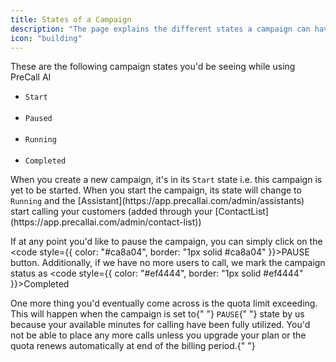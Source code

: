 ```yaml
---
title: States of a Campaign
description: "The page explains the different states a campaign can have"
icon: "building"
---
```


These are the following campaign states you'd be seeing while using PreCall AI

<ul>
<li><code style={{ color: "#22c55e", border: "1px solid #22c55e" }}>Start</code></li> <br />

<li>
  <code style={{ color: "#ca8a04", border: "1px solid #ca8a04" }}>Paused</code>
</li> <br />

<li>
  <code style={{ color: "#3b82f6", border: "1px solid #3b82f6" }}>Running</code>
</li>
<br />

<li><code style={{ color: "#ef4444", border: "1px solid #ef4444" }}>Completed</code></li>
</ul>
When you create a new campaign, it's in its <code style={{ color: "#22c55e", border: "1px solid #22c55e" }}>Start</code> state i.e. this campaign is yet to be started. When you start the campaign, its state will change to <code style={{ color: "#3b82f6", border: "1px solid #3b82f6" }}>Running</code> and
the [Assistant](https://app.precallai.com/admin/assistants) start calling your customers
(added through your [ContactList](https://app.precallai.com/admin/contact-list))

If at any point you'd like to pause the campaign, you can simply click on the <code style={{ color: "#ca8a04", border: "1px solid #ca8a04" }}>PAUSE</code> button. Additionally, if we have no more users to call, we mark the campaign status as <code style={{ color: "#ef4444", border: "1px solid #ef4444" }}>Completed</code>

<Warning>
  One more thing you'd eventually come across is the quota limit exceeding. This
  will happen when the campaign is set to{" "}
  <code style={{ color: "#ca8a04", border: "1px solid #ca8a04" }}>PAUSE</code>{" "}
  state by us because your available minutes for calling have been fully
  utilized. You'd not be able to place any more calls unless you upgrade your
  plan or the quota renews automatically at end of the billing period.{" "}
</Warning>
